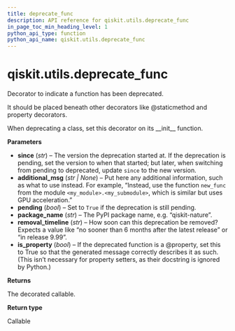 ```yaml
---
title: deprecate_func
description: API reference for qiskit.utils.deprecate_func
in_page_toc_min_heading_level: 1
python_api_type: function
python_api_name: qiskit.utils.deprecate_func
---
```


<span id="qiskit-utils-deprecate-func" />

# qiskit.utils.deprecate\_func

<Function id="qiskit.utils.deprecate_func" github="https://github.com/qiskit/qiskit/tree/stable/0.24/qiskit/utils/deprecation.py" signature="deprecate_func(*, since, additional_msg=None, pending=False, package_name='qiskit-terra', removal_timeline='no earlier than 3 months after the release date', is_property=False)">
  Decorator to indicate a function has been deprecated.

  It should be placed beneath other decorators like @staticmethod and property decorators.

  When deprecating a class, set this decorator on its \_\_init\_\_ function.

  **Parameters**

  *   **since** (*str*) – The version the deprecation started at. If the deprecation is pending, set the version to when that started; but later, when switching from pending to deprecated, update `since` to the new version.
  *   **additional\_msg** (*str | None*) – Put here any additional information, such as what to use instead. For example, “Instead, use the function `new_func` from the module `<my_module>.<my_submodule>`, which is similar but uses GPU acceleration.”
  *   **pending** (*bool*) – Set to `True` if the deprecation is still pending.
  *   **package\_name** (*str*) – The PyPI package name, e.g. “qiskit-nature”.
  *   **removal\_timeline** (*str*) – How soon can this deprecation be removed? Expects a value like “no sooner than 6 months after the latest release” or “in release 9.99”.
  *   **is\_property** (*bool*) – If the deprecated function is a @property, set this to True so that the generated message correctly describes it as such. (This isn’t necessary for property setters, as their docstring is ignored by Python.)

  **Returns**

  The decorated callable.

  **Return type**

  Callable
</Function>

